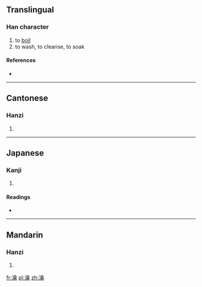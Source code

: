 ==Translingual==

===Han character===
{{Han char|rn=85|rad=水|as=17|sn=20|four=3812<sub>7</sub>|canj=水人一月 (EOMB), X水人一月 (XEOMB)}}

# to [[boil]]
# to wash, to cleanse, to soak

====References====
* {{Han ref|kx=0661.160|dkj=18709|dj=1071.020|hdz=31788.100|uh=7039|ud=28729|bh=F465|bd=62565}}

----

==Cantonese==

===Hanzi===
{{yue-hanzi|jyut=|y=yeuk6}}

# {{defn|Cantonese|sort=水17}}

----

==Japanese==

===Kanji===
{{ja-kanji|grade=|rs=水17}}

# {{defn|Japanese|sort=水17}}

====Readings====
* {{ja-readings|on=[[せく]] (seku), [[よう]] (yō)|kun=[[ひたす]] (hitasu)}}

----

==Mandarin==

===Hanzi===
{{cmn-hanzi|pin=[[yuè]] ([[yue4]])|wg=yüeh<sup>4</sup>}}

# {{defn|Mandarin|sort=水17}}

[[fr:瀹]]
[[pl:瀹]]
[[zh:瀹]]